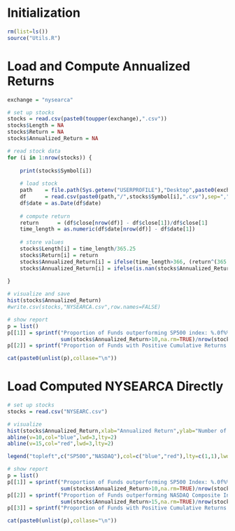 
# Initialization
```r
rm(list=ls())
source("Utils.R")
```

# Load and Compute Annualized Returns
```r
exchange = "nysearca"

# set up stocks
stocks = read.csv(paste0(toupper(exchange),".csv"))
stocks$Length = NA
stocks$Return = NA
stocks$Annualized_Return = NA

# read stock data
for (i in 1:nrow(stocks)) {
    
    print(stocks$Symbol[i])
  
    # load stock
    path    = file.path(Sys.getenv("USERPROFILE"),"Desktop",paste0(exchange," stocks"))
    df      = read.csv(paste0(path,"/",stocks$Symbol[i],".csv"),sep=",",header=TRUE,stringsAsFactors=FALSE)
    df$date = as.Date(df$date)
    
    # compute return
    return      = (df$close[nrow(df)] - df$close[1])/df$close[1]
    time_length = as.numeric(df$date[nrow(df)] - df$date[1])
    
    # store values
    stocks$Length[i] = time_length/365.25
    stocks$Return[i] = return
    stocks$Annualized_Return[i] = ifelse(time_length>366, (return^(365.25/time_length)-1)*100, NA)
    stocks$Annualized_Return[i] = ifelse(is.nan(stocks$Annualized_Return[i]),NA,stocks$Annualized_Return[i])
    
}

# visualize and save
hist(stocks$Annualized_Return)
#write.csv(stocks,"NYSEARCA.csv",row.names=FALSE)

# show report
p = list()
p[[1]] = sprintf("Proportion of Funds outperforming SP500 index: %.0f%% (Avg Length %0.1f Yrs)", 
                 sum(stocks$Annualized_Return>10,na.rm=TRUE)/nrow(stocks)*100,mean(stocks$Length[stocks$Annualized_Return>10],na.rm=TRUE))
p[[2]] = sprintf("Proportion of Funds with Positive Cumulative Returns: %.0f%%",sum(stocks$Annualized_Return>0,na.rm=TRUE)/nrow(stocks)*100)

cat(paste0(unlist(p),collase="\n"))
```

# Load Computed NYSEARCA Directly
```r
# set up stocks
stocks = read.csv("NYSEARC.csv")

# visualize
hist(stocks$Annualized_Return,xlab="Annualized Return",ylab="Number of Funds",main="NYSEARCA ETF Summary")
abline(v=10,col="blue",lwd=3,lty=2)
abline(v=15,col="red",lwd=3,lty=2)

legend("topleft",c("SP500","NASDAQ"),col=c("blue","red"),lty=c(1,1),lwd=c(5,5))

# show report
p = list()
p[[1]] = sprintf("Proportion of Funds outperforming SP500 Index: %.0f%% (Avg Length %0.1f Yrs)", 
                 sum(stocks$Annualized_Return>10,na.rm=TRUE)/nrow(stocks)*100,mean(stocks$Length[stocks$Annualized_Return>=10],na.rm=TRUE))
p[[2]] = sprintf("Proportion of Funds outperforming NASDAQ Composite Index: %.0f%% (Avg Length %0.1f Yrs)", 
                 sum(stocks$Annualized_Return>15,na.rm=TRUE)/nrow(stocks)*100,mean(stocks$Length[stocks$Annualized_Return>=15],na.rm=TRUE))
p[[3]] = sprintf("Proportion of Funds with Positive Cumulative Returns: %.0f%%",sum(stocks$Annualized_Return>0,na.rm=TRUE)/nrow(stocks)*100)

cat(paste0(unlist(p),collase="\n"))
```

